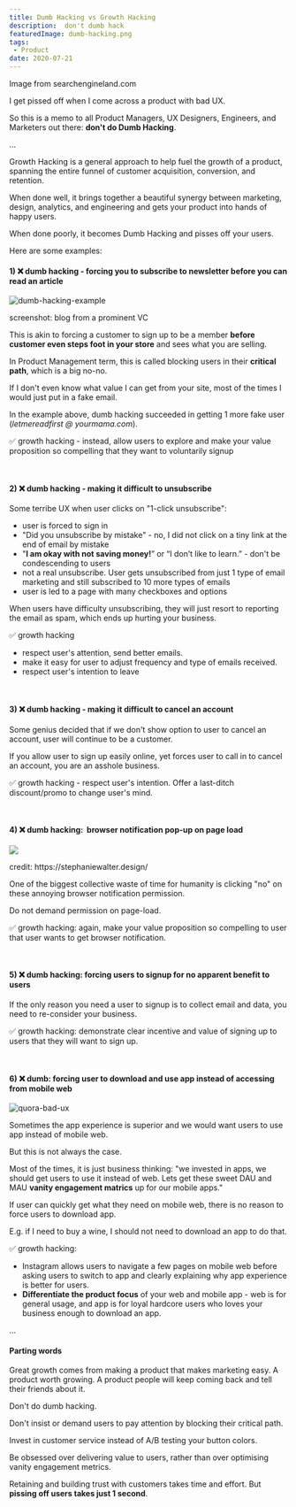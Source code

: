 ```yaml
---
title: Dumb Hacking vs Growth Hacking
description:  don't dumb hack
featuredImage: dumb-hacking.png
tags:
 - Product
date: 2020-07-21
---
```

<p style={{fontSize: "0.7em", fontStyle: "italic"}}>Image from searchengineland.com</p>

I get pissed off when I come across a product with bad UX. 

So this is a memo to all Product Managers, UX Designers, Engineers, and Marketers out there: **don't do Dumb Hacking**.

...

Growth Hacking is a general approach to help fuel the growth of a product, spanning the entire funnel of customer acquisition, conversion, and retention. 

When done well, it brings together a beautiful synergy between marketing, design, analytics, and engineering and gets your product into hands of happy users.

When done poorly, it becomes Dumb Hacking and pisses off your users.

Here are some examples:

<h4>1) &#x274C; dumb hacking - forcing you to subscribe to newsletter before you can read an article</h4>

![dumb-hacking-example](dumb-hacking-2.png)
<p style={{fontSize: "0.7em", fontStyle: "italic"}}>screenshot: blog from a prominent VC</p>

This is akin to forcing a customer to sign up to be a member **before customer even steps foot in your store** and sees what you are selling.

In Product Management term, this is called blocking users in their **critical path**, which is a big no-no.

If I don't even know what value I can get from your site, most of the times I would just put in a fake email. 

In the example above, dumb hacking succeeded in getting 1 more fake user (*letmereadfirst @ yourmama.com*).

&#x2705; growth hacking - instead, allow users to explore and make your value proposition so compelling that they want to voluntarily signup

<br />

<h4>2) &#x274C; dumb hacking - making it difficult to unsubscribe</h4>

Some terribe UX when user clicks on "1-click unsubscribe":

- user is forced to sign in
- "Did you unsubscribe by mistake" - no, I did not click on a tiny link at the end of email by mistake
- "**I am okay with not saving money!**” or “I don’t like to learn.” - don't be condescending to users
- not a real unsubscribe. User gets unsubscribed from just 1 type of email marketing and still subscribed to 10 more types of emails
- user is led to a page with many checkboxes and options

When users have difficulty unsubscribing, they will just resort to reporting the email as spam, which ends up hurting your business. 

&#x2705; growth hacking 

- respect user's attention, send better emails. 
- make it easy for user to adjust frequency and type of emails received.
- respect user's intention to leave

<br />

<h4>3)	&#x274C; dumb hacking - making it difficult to cancel an account</h4>

Some genius decided that if we don't show option to user to cancel an account, user will continue to be a customer.

If you allow user to sign up easily online, yet forces user to call in to cancel an account, you are an asshole business. 

&#x2705; growth hacking - respect user's intention. Offer a last-ditch discount/promo to change user's mind.

<br />

<h4>4) &#x274C; dumb hacking:  browser notification pop-up on page load</h4>

<img src="https://stephaniewalter.design/wp-content/uploads/2019/09/01-notifications.jpg" />

<p style={{fontSize: "0.7em", fontStyle: "italic"}}>credit: https://stephaniewalter.design/</p>

One of the biggest collective waste of time for humanity is clicking "no" on these annoying browser notification permission.

Do not demand permission on page-load.

&#x2705; growth hacking: again, make your value proposition so compelling to user that user wants to get browser notification.

<br />

<h4>5) &#x274C; dumb hacking:  forcing users to signup for no apparent benefit to users</h4>

If the only reason you need a user to signup is to collect email and data, you need to re-consider your business.

&#x2705; growth hacking:  demonstrate clear incentive and value of signing up to users that they will want to sign up.

<br />

<h4>6) &#x274C; dumb: forcing user to download and use app instead of accessing from mobile web </h4>

![quora-bad-ux](quora-bad-ux.jpeg)

Sometimes the app experience is superior and we would want users to use app instead of mobile web.

But this is not always the case.

Most of the times, it is just business thinking: "we invested in apps, we should get users to use it instead of web. Lets get these sweet DAU and MAU **vanity engagement matrics** up for our mobile apps."

If user can quickly get what they need on mobile web, there is no reason to force users to download app.

E.g. if I need to buy a wine, I should not need to download an app to do that.

&#x2705; growth hacking: 
- Instagram allows users to navigate a few pages on mobile web before asking users to switch to app and clearly explaining why app experience is better for users.
- **Differentiate the product focus** of your web and mobile app - web is for general usage, and app is for loyal hardcore users who loves your business enough to download an app.

...

<h4>Parting words</h4>

Great growth comes from making a product that makes marketing easy. A product worth growing. A product people will keep coming back and tell their friends about it.

Don't do dumb hacking.

Don't insist or demand users to pay attention by blocking their critical path.

Invest in customer service instead of A/B testing your button colors.

Be obsessed over delivering value to users, rather than over optimising vanity engagement metrics.

Retaining and building trust with customers takes time and effort. But **pissing off users takes just 1 second**.


